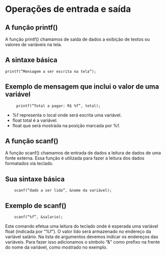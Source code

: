 # Operações de entrada e saída

## A função printf()

A função printf() chamamos de saída de dados a exibição de textos ou valores de variáveis na tela.

## A sintaxe básica

    printf(“Mensagem a ser escrita na tela”);

## Exemplo de mensagem que inclui o valor de uma variável

```
     printf(“Total a pagar: R$ %f”, total);
```

- %f representa o local onde será escrita uma variável.
- float total é a variável.
- float que será mostrada na posição marcada por %f.

## A função scanf()

A função scanf() chamamos de entrada de dados a leitura de dados de uma fonte externa. Essa função é utilizada para fazer a leitura dos dados formatados via teclado.

## Sua sintaxe básica

```
    scanf(“dado a ser lido”, &nome da variável);
```

## Exemplo de scanf()

```
    scanf(“%f”, &salario);
```

Este comando efetua uma leitura do teclado onde é esperada uma variável float (indicada por “%f”). O valor lido será armazenado no endereço da variável salário. Na lista de argumentos devemos indicar os endereços das variáveis. Para fazer isso adicionamos o símbolo “&” como prefixo na frente do nome da variável, como mostrado no exemplo.

